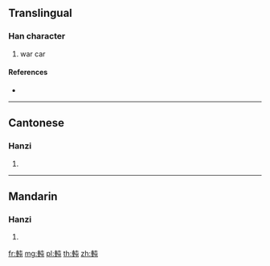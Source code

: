 {{character info/new}}
==Translingual==

===Han character===
{{Han char|rn=159|rad=車|as=04|sn=11|four=55017|canj=JJPU}}

# war car

====References====
* {{Han ref|kx=1240.110|dkj=38198|dj=1716.070|hdz=53517.100|uh=8ED8|ud=36568|bh=D7DB|bd=55259}}

----

==Cantonese==

===Hanzi===
{{yue-hanzi|jyut=|y=tyun4}}

# {{defn|lang=yue|sort=車04}}

----

==Mandarin==

===Hanzi===
{{cmn-hanzi|pin=[[tún]] ([[tun2]])|wg=t'un<sup>2</sup>}}

# {{defn|lang=cmn|sort=車04}}

[[fr:軘]]
[[mg:軘]]
[[pl:軘]]
[[th:軘]]
[[zh:軘]]